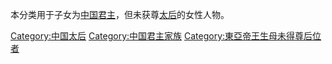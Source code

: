 本分类用于子女为[[中国君主|中国君主]]，但未获尊[[太后|太后]]的女性人物。

[[Category:中国太后|Category:中国太后]]
[[Category:中国君主家族|Category:中国君主家族]]
[[Category:東亞帝王生母未得尊后位者|Category:東亞帝王生母未得尊后位者]]